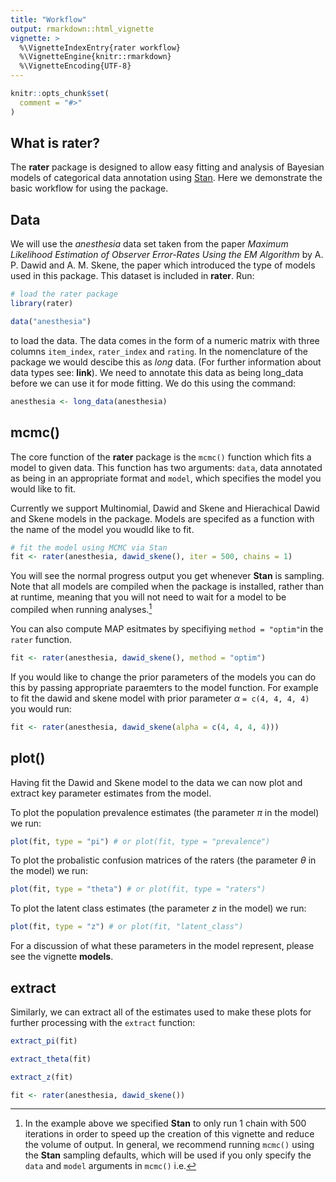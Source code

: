 ```yaml
---
title: "Workflow"
output: rmarkdown::html_vignette
vignette: >
  %\VignetteIndexEntry{rater workflow}
  %\VignetteEngine{knitr::rmarkdown}
  %\VignetteEncoding{UTF-8}
---
```


```r
knitr::opts_chunk$set(
  comment = "#>"
)
```

## What is rater?

The **rater** package is designed to allow easy fitting and analysis of
Bayesian models of categorical data annotation using
[Stan](http://mc-stan.org/). Here we demonstrate the basic workflow for using
the package.

## Data

We will use the *anesthesia* data set taken from the paper *Maximum Likelihood
Estimation of Observer Error-Rates Using the EM Algorithm* by A. P. Dawid and
A. M. Skene, the paper which introduced the type of models used in this
package. This dataset is included in **rater**. Run:

```r
# load the rater package
library(rater)

data("anesthesia")
```

to load the data. The data comes in the form of a numeric matrix with three columns
`item_index`, `rater_index` and `rating`. In the nomenclature of the package we would 
descibe this as *long* data. (For further information about data types see: __link__).
We need to annotate this data as being long_data before we can use it for mode fitting.
We do this using the command:

```r
anesthesia <- long_data(anesthesia)
```

## mcmc()

The core function of the **rater** package is the `mcmc()` function which fits a model 
to given data. This function has two arguments: `data`, data annotated as being in 
an appropriate format and `model`, which specifies the model you would like to fit. 

Currently we support Multinomial, Dawid and Skene and Hierachical Dawid and Skene models
in the package. Models are specifed as a function with the name of the model you woudld 
like to fit. 

```r
# fit the model using MCMC via Stan 
fit <- rater(anesthesia, dawid_skene(), iter = 500, chains = 1)
```

You will see the normal progress output you get whenever **Stan** is sampling.
Note that all models are compiled when the package is installed, rather than at runtime, meaning that you will not need to wait for a model to be compiled when
running analyses.[^1]

You can also compute MAP esitmates by specifiying `method = "optim"`in the `rater` function.
```r
fit <- rater(anesthesia, dawid_skene(), method = "optim")
```

If you would like to change the prior parameters of the models you can do this 
by passing appropriate paraemters to the model function. For example to fit the 
dawid and skene model with prior parameter $\alpha$ `= c(4, 4, 4, 4)` you would run:

```r
fit <- rater(anesthesia, dawid_skene(alpha = c(4, 4, 4, 4)))
```

## plot()

Having fit the Dawid and Skene model to the data we can now plot and extract key 
parameter estimates from the model. 

To plot the population prevalence estimates (the parameter $\pi$ in the model) we run:

```r
plot(fit, type = "pi") # or plot(fit, type = "prevalence")
```

To plot the probalistic confusion matrices of the raters (the parameter $\theta$ in the model) we run:

```r
plot(fit, type = "theta") # or plot(fit, type = "raters")
```

To plot the latent class estimates (the parameter $z$ in the model) we run:

```r
plot(fit, type = "z") # or plot(fit, "latent_class")
```

For a discussion of what these parameters in the model represent, please see the vignette __models__.

## extract

Similarly, we can extract all of the estimates used to make these plots for further 
processing with the `extract` function:

```r
extract_pi(fit)

extract_theta(fit)

extract_z(fit)
```

[^1]: In the example above we specified **Stan** to only run 1 chain
with 500 iterations in order to speed up the creation of this vignette and
reduce the volume of output. In general, we recommend running `mcmc()` using
the **Stan** sampling defaults, which will be used if you only specify the
`data` and `model` arguments in `mcmc()` i.e.

```r
fit <- rater(anesthesia, dawid_skene())
```
